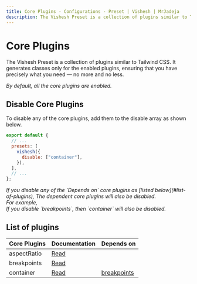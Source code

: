 ```yaml
---
title: Core Plugins - Configurations - Preset | Vishesh | MrJadeja
description: The Vishesh Preset is a collection of plugins similar to Tailwind CSS. It generates classes only for the enabled plugins, ensuring that you have precisely what you need — no more and no less.
---
```



# Core Plugins

The Vishesh Preset is a collection of plugins similar to Tailwind CSS. It generates classes only for the enabled plugins, ensuring that you have precisely what you need — no more and no less.

<Callout type="info">
  <em>By default, all the core plugins are enabled.</em>
</Callout>

<br />

## Disable Core Plugins

To disable any of the core plugins, add them to the disable array as shown below.

```js filename="tailwind.config.js"
export default {
  // ...
  presets: [
    vishesh({
      disable: ["container"],
    }),
  ],
  // ...
};
```

<Callout type="warning">
  <em>If you disable any of the `Depends on`</em>
  <em> core plugins as [listed below](#list-of-plugins),</em>
  <em> The dependent core plugins will also be disabled.</em> <br />
  <em className="font-semibold not-italic"> For example,</em> <br />
  <em>If you disable `breakpoints`, then `container` will also be disabled.</em>
</Callout>

<br />

## List of plugins

| Core Plugins | Documentation                  | Depends on                           |
| :----------- | :----------------------------- | :----------------------------------- |
| aspectRatio  | [Read](../layout/aspect-ratio) |                                      |
| breakpoints  | [Read](../layout/breakpoints)  |                                      |
| container    | [Read](../layout/container)    | [breakpoints](../layout/breakpoints) |
